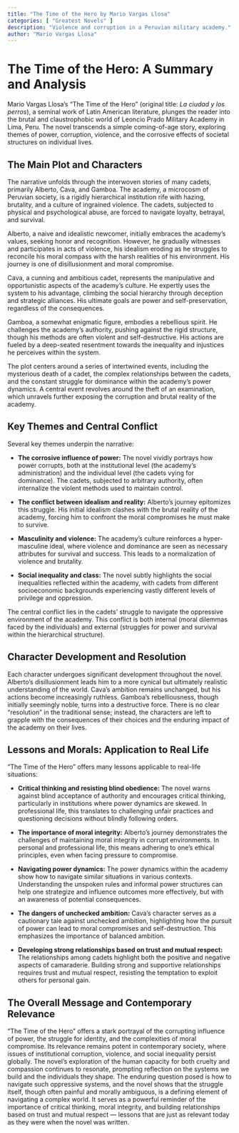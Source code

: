 ```yaml
---
title: "The Time of the Hero by Mario Vargas Llosa"
categories: [ "Greatest Novels" ]
description: "Violence and corruption in a Peruvian military academy."
author: "Mario Vargas Llosa"
---
```

# The Time of the Hero: A Summary and Analysis

Mario Vargas Llosa's "The Time of the Hero" (original title: *La ciudad y los perros*), a seminal work of Latin American literature, plunges the reader into the brutal and claustrophobic world of Leoncio Prado Military Academy in Lima, Peru. The novel transcends a simple coming-of-age story, exploring themes of power, corruption, violence, and the corrosive effects of societal structures on individual lives.

## The Main Plot and Characters

The narrative unfolds through the interwoven stories of many cadets, primarily Alberto, Cava, and Gamboa. The academy, a microcosm of Peruvian society, is a rigidly hierarchical institution rife with hazing, brutality, and a culture of ingrained violence. The cadets, subjected to physical and psychological abuse, are forced to navigate loyalty, betrayal, and survival.

Alberto, a naive and idealistic newcomer, initially embraces the academy's values, seeking honor and recognition. However, he gradually witnesses and participates in acts of violence, his idealism eroding as he struggles to reconcile his moral compass with the harsh realities of his environment.  His journey is one of disillusionment and moral compromise.

Cava, a cunning and ambitious cadet, represents the manipulative and opportunistic aspects of the academy's culture. He expertly uses the system to his advantage, climbing the social hierarchy through deception and strategic alliances.  His ultimate goals are power and self-preservation, regardless of the consequences.

Gamboa, a somewhat enigmatic figure, embodies a rebellious spirit.  He challenges the academy's authority, pushing against the rigid structure, though his methods are often violent and self-destructive. His actions are fueled by a deep-seated resentment towards the inequality and injustices he perceives within the system.

The plot centers around a series of intertwined events, including the mysterious death of a cadet, the complex relationships between the cadets, and the constant struggle for dominance within the academy's power dynamics.  A central event revolves around the theft of an examination, which unravels further exposing the corruption and brutal reality of the academy.

## Key Themes and Central Conflict

Several key themes underpin the narrative:

* **The corrosive influence of power:**  The novel vividly portrays how power corrupts, both at the institutional level (the academy's administration) and the individual level (the cadets vying for dominance).  The cadets, subjected to arbitrary authority, often internalize the violent methods used to maintain control.

* **The conflict between idealism and reality:** Alberto's journey epitomizes this struggle. His initial idealism clashes with the brutal reality of the academy, forcing him to confront the moral compromises he must make to survive.

* **Masculinity and violence:** The academy’s culture reinforces a hyper-masculine ideal, where violence and dominance are seen as necessary attributes for survival and success.  This leads to a normalization of violence and brutality.

* **Social inequality and class:** The novel subtly highlights the social inequalities reflected within the academy, with cadets from different socioeconomic backgrounds experiencing vastly different levels of privilege and oppression.


The central conflict lies in the cadets' struggle to navigate the oppressive environment of the academy. This conflict is both internal (moral dilemmas faced by the individuals) and external (struggles for power and survival within the hierarchical structure).

## Character Development and Resolution

Each character undergoes significant development throughout the novel. Alberto's disillusionment leads him to a more cynical but ultimately realistic understanding of the world. Cava's ambition remains unchanged, but his actions become increasingly ruthless. Gamboa's rebelliousness, though initially seemingly noble, turns into a destructive force.  There is no clear "resolution" in the traditional sense; instead, the characters are left to grapple with the consequences of their choices and the enduring impact of the academy on their lives.

## Lessons and Morals: Application to Real Life

"The Time of the Hero" offers many lessons applicable to real-life situations:


* **Critical thinking and resisting blind obedience:**  The novel warns against blind acceptance of authority and encourages critical thinking, particularly in institutions where power dynamics are skewed.  In professional life, this translates to challenging unfair practices and questioning decisions without blindly following orders.

* **The importance of moral integrity:** Alberto's journey demonstrates the challenges of maintaining moral integrity in corrupt environments.  In personal and professional life, this means adhering to one's ethical principles, even when facing pressure to compromise.

* **Navigating power dynamics:** The power dynamics within the academy show how to navigate similar situations in various contexts. Understanding the unspoken rules and informal power structures can help one strategize and influence outcomes more effectively, but with an awareness of potential consequences.

* **The dangers of unchecked ambition:** Cava's character serves as a cautionary tale against unchecked ambition, highlighting how the pursuit of power can lead to moral compromises and self-destruction. This emphasizes the importance of balanced ambition.

* **Developing strong relationships based on trust and mutual respect:** The relationships among cadets highlight both the positive and negative aspects of camaraderie. Building strong and supportive relationships requires trust and mutual respect, resisting the temptation to exploit others for personal gain.


## The Overall Message and Contemporary Relevance

"The Time of the Hero" offers a stark portrayal of the corrupting influence of power, the struggle for identity, and the complexities of moral compromise.  Its relevance remains potent in contemporary society, where issues of institutional corruption, violence, and social inequality persist globally.  The novel’s exploration of the human capacity for both cruelty and compassion continues to resonate, prompting reflection on the systems we build and the individuals they shape.  The enduring question posed is how to navigate such oppressive systems, and the novel shows that the struggle itself, though often painful and morally ambiguous, is a defining element of navigating a complex world. It serves as a powerful reminder of the importance of critical thinking, moral integrity, and building relationships based on trust and mutual respect — lessons that are just as relevant today as they were when the novel was written.

